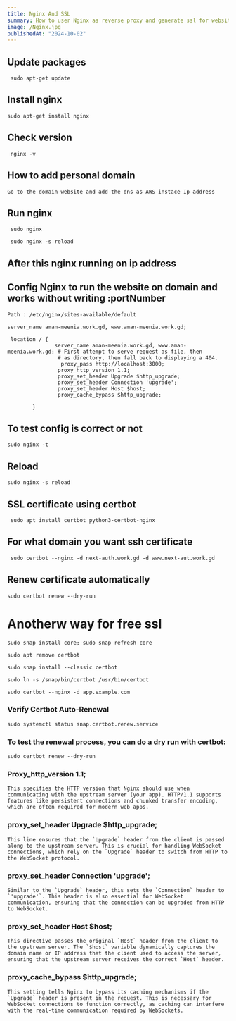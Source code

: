 ```yaml
---
title: Nginx And SSL
summary: How to user Nginx as reverse proxy and generate ssl for websites 
image: /Nginx.jpg
publishedAt: "2024-10-02"
---
```


## Update packages

```
 sudo apt-get update
```

## Install nginx

```
sudo apt-get install nginx
```

## Check version

```
 nginx -v
```

## How to add personal domain

```
Go to the domain website and add the dns as AWS instace Ip address
```

## Run nginx

```
 sudo nginx
```

```
 sudo nginx -s reload
```

## After this nginx running on ip address

## Config Nginx to run the website on domain and works without writing :portNumber

``` 
Path : /etc/nginx/sites-available/default

server_name aman-meenia.work.gd, www.aman-meenia.work.gd;

 location / {
               server_name aman-meenia.work.gd, www.aman-meenia.work.gd; # First attempt to serve request as file, then
                # as directory, then fall back to displaying a 404.
                 proxy_pass http://localhost:3000;
                proxy_http_version 1.1;
                proxy_set_header Upgrade $http_upgrade;
                proxy_set_header Connection 'upgrade';
                proxy_set_header Host $host;
                proxy_cache_bypass $http_upgrade;

        }
```

## To test config is correct or not

```
sudo nginx -t
```

## Reload

```
sudo nginx -s reload
```


## SSL certificate using certbot

```
 sudo apt install certbot python3-certbot-nginx
```

## For what domain you want ssh certificate 

```
 sudo certbot --nginx -d next-auth.work.gd -d www.next-aut.work.gd
```

## Renew certificate automatically

```
sudo certbot renew --dry-run
```


# Anotherw way for free ssl

```
sudo snap install core; sudo snap refresh core
```

```
sudo apt remove certbot
```

```
sudo snap install --classic certbot
```

```
sudo ln -s /snap/bin/certbot /usr/bin/certbot
```


```
sudo certbot --nginx -d app.example.com 
```


### Verify Certbot Auto-Renewal

```
sudo systemctl status snap.certbot.renew.service
```

### To test the renewal process, you can do a dry run with certbot:

```
sudo certbot renew --dry-run
```


### Proxy_http_version 1.1;

```
This specifies the HTTP version that Nginx should use when communicating with the upstream server (your app). HTTP/1.1 supports features like persistent connections and chunked transfer encoding, which are often required for modern web apps.
```

### proxy_set_header Upgrade $http_upgrade;

```
This line ensures that the `Upgrade` header from the client is passed along to the upstream server. This is crucial for handling WebSocket connections, which rely on the `Upgrade` header to switch from HTTP to the WebSocket protocol.
```

### proxy_set_header Connection 'upgrade';

```
Similar to the `Upgrade` header, this sets the `Connection` header to `'upgrade'`. This header is also essential for WebSocket communication, ensuring that the connection can be upgraded from HTTP to WebSocket.
```

### proxy_set_header Host $host;

```
This directive passes the original `Host` header from the client to the upstream server. The `$host` variable dynamically captures the domain name or IP address that the client used to access the server, ensuring that the upstream server receives the correct `Host` header.
```
### proxy_cache_bypass $http_upgrade;

```
This setting tells Nginx to bypass its caching mechanisms if the `Upgrade` header is present in the request. This is necessary for WebSocket connections to function correctly, as caching can interfere with the real-time communication required by WebSockets.
```
